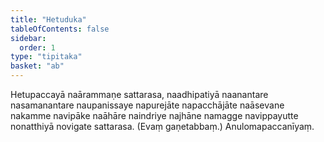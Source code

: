 ```yaml
---
title: "Hetuduka"
tableOfContents: false
sidebar:
  order: 1
type: "tipitaka"
basket: "ab"
---
```



<DynamicBreadcrumb />

<Division number="55">

<Paragraph number="2590">
Hetupaccayā naārammaṇe sattarasa, naadhipatiyā naanantare nasamanantare naupanissaye napurejāte napacchājāte naāsevane nakamme navipāke naāhāre naindriye najhāne namagge navippayutte nonatthiyā novigate sattarasa. (Evaṃ gaṇetabbaṃ.)

</Paragraph>
</Division>

<Paragraph number="2591" type="center">
Anulomapaccanīyaṃ.
</Paragraph>